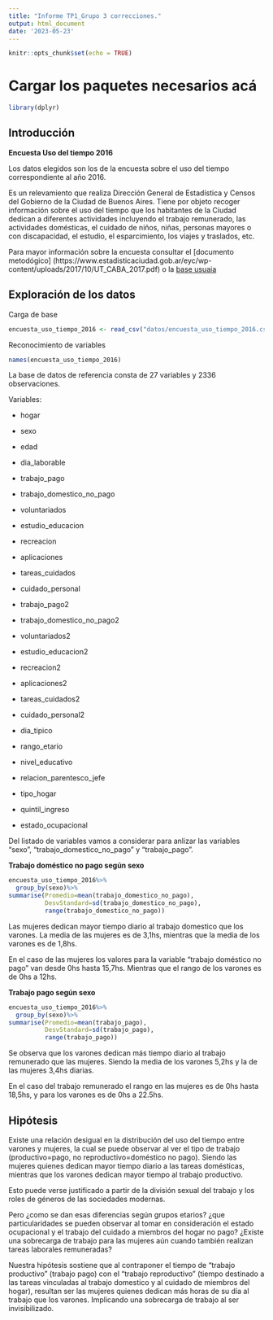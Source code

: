 ---
title: "Informe TP1_Grupo 3 correcciones."
output: html_document
date: '2023-05-23'
---

```{r setup, include=FALSE}
knitr::opts_chunk$set(echo = TRUE)
```


# Cargar los paquetes necesarios acá
```{r setup, include=FALSE}

library(dplyr)
```
## Introducción

__Encuesta Uso del tiempo 2016__

Los datos elegidos son los de la encuesta sobre el uso del tiempo correspondiente al año 2016.

Es un relevamiento que realiza Dirección General de Estadística y Censos del Gobierno de la Ciudad de Buenos Aires. Tiene por objeto recoger información sobre el uso del tiempo que los habitantes de la Ciudad dedican a diferentes actividades incluyendo el trabajo remunerado, las actividades domésticas, el cuidado de niños, niñas, personas mayores o con discapacidad, el estudio, el esparcimiento, los viajes y traslados, etc. 

Para mayor información sobre la encuesta consultar el [documento metodógico] (https://www.estadisticaciudad.gob.ar/eyc/wp-content/uploads/2017/10/UT_CABA_2017.pdf) o la [base usuaia](https://www.estadisticaciudad.gob.ar/eyc/?p=74110)

## Exploración de los datos
Carga de base

```{r}
encuesta_uso_tiempo_2016 <- read_csv("datos/encuesta_uso_tiempo_2016.csv")
```

Reconocimiento de variables
```{r}
names(encuesta_uso_tiempo_2016)

```

La base de datos de referencia consta de 27 variables y 2336 observaciones. 

Variables:

- hogar
- sexo
- edad 

- dia_laborable
- trabajo_pago
- trabajo_domestico_no_pago
- voluntariados
- estudio_educacion
- recreacion
- aplicaciones
- tareas_cuidados
- cuidado_personal 

- trabajo_pago2
- trabajo_domestico_no_pago2
- voluntariados2
- estudio_educacion2
- recreacion2
- aplicaciones2
- tareas_cuidados2
- cuidado_personal2 

- dia_tipico
- rango_etario
- nivel_educativo
- relacion_parentesco_jefe
- tipo_hogar
- quintil_ingreso
- estado_ocupacional 



Del listado de variables vamos a considerar para anlizar las variables "sexo", "trabajo_domestico_no_pago" y "trabajo_pago".

__Trabajo doméstico  no pago según sexo__
```{r}
encuesta_uso_tiempo_2016%>%
  group_by(sexo)%>%
summarise(Promedio=mean(trabajo_domestico_no_pago),
          DesvStandard=sd(trabajo_domestico_no_pago),
          range(trabajo_domestico_no_pago))

```
Las mujeres dedican mayor tiempo diario al trabajo domestico que los varones. La media de las mujeres es de 3,1hs, mientras que la media de los varones es de 1,8hs.

En el caso de las mujeres los valores para la variable "trabajo doméstico no pago" van desde 0hs hasta 15,7hs. Mientras que el rango de los varones es de 0hs a 12hs.

__Trabajo pago según sexo__
```{r}
encuesta_uso_tiempo_2016%>%
  group_by(sexo)%>%
summarise(Promedio=mean(trabajo_pago),
          DesvStandard=sd(trabajo_pago),
          range(trabajo_pago))
```
Se observa que los varones dedican más tiempo diario al trabajo remunerado que las mujeres. Siendo la media de los varones 5,2hs y la de las mujeres 3,4hs diarias.  

En el caso del trabajo remunerado el rango en las mujeres es de 0hs hasta 18,5hs, y para los varones es de 0hs a 22.5hs. 

           
           

## Hipótesis
Existe una relación desigual en la distribución del uso del tiempo entre varones y mujeres, la cual se puede observar al ver el tipo de trabajo (productivo=pago, no reproductivo=doméstico no pago). Siendo las mujeres quienes dedican mayor tiempo diario a las tareas domésticas, mientras que los varones dedican mayor tiempo al trabajo productivo. 

Esto puede verse justificado a partir de la división sexual del trabajo y los roles de géneros de las sociedades modernas.


 Pero ¿como se dan esas diferencias según grupos etarios?
¿que particularidades se pueden observar al tomar en consideración el estado ocupacional y el trabajo del cuidado a miembros del hogar no pago? ¿Existe una sobrecarga de trabajo para las mujeres aún cuando también realizan tareas laborales remuneradas? 


Nuestra hipótesis sostiene que al contraponer el tiempo de "trabajo productivo" (trabajo pago) con el "trabajo reproductivo" (tiempo destinado a las tareas vinculadas al trabajo domestico y al cuidado de miembros del hogar), resultan ser las mujeres quienes dedican más horas de su día al trabajo que los varones. Implicando una sobrecarga de trabajo al ser invisibilizado.


                        